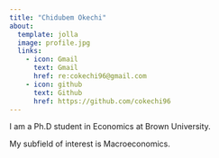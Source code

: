 ```yaml
---
title: "Chidubem Okechi"
about:
  template: jolla
  image: profile.jpg
  links:
    - icon: Gmail
      text: Gmail
      href: re:cokechi96@gmail.com
    - icon: github
      text: Github
      href: https://github.com/cokechi96
---
```


I am a Ph.D student in Economics at Brown University.

My subfield of interest is Macroeconomics.